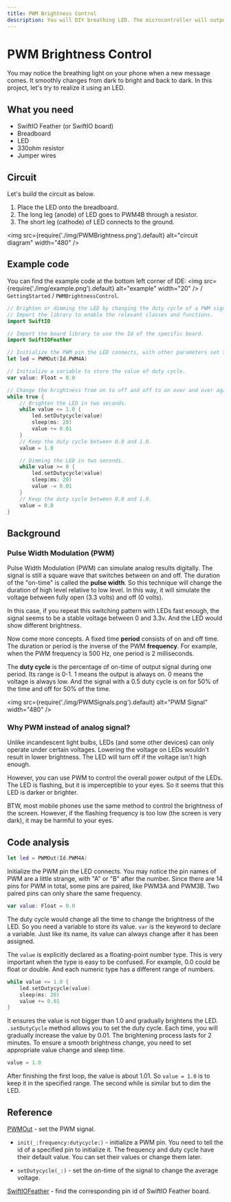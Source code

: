 ```yaml
---
title: PWM Brightness Control
description: You will DIY breathing LED. The microcontroller will output PWM signals to make the LED brighter or dimmer.
---
```


# PWM Brightness Control

You may notice the breathing light on your phone when a new message comes. It smoothly changes from dark to bright and back to dark. In this project, let's try to realize it using an LED. 

## What you need

- SwiftIO Feather (or SwiftIO board)
- Breadboard
- LED
- 330ohm resistor
- Jumper wires

## Circuit

Let's build the circuit as below.

1. Place the LED onto the breadboard.
2. The long leg (anode) of LED goes to PWM4B through a resistor.
3. The short leg (cathode) of LED connects to the ground.


<img
  src={require('./img/PWMBrightness.png').default}
  alt="circuit diagram" width="480"
/>


## Example code

You can find the example code at the bottom left corner of IDE: <img
  src={require('./img/example.png').default}
  alt="example" width="20"
/> / `GettingStarted` / `PWMBrightnessControl`.

```swift
// Brighten or dimming the LED by changing the duty cycle of a PWM signal.
// Import the library to enable the relevant classes and functions.
import SwiftIO

// Import the board library to use the Id of the specific board.
import SwiftIOFeather

// Initialize the PWM pin the LED connects, with other parameters set to default.
let led = PWMOut(Id.PWM4A)

// Initialize a variable to store the value of duty cycle.
var value: Float = 0.0

// Change the brightness from on to off and off to on over and over again.
while true {
    // Brighten the LED in two seconds.
    while value <= 1.0 {
        led.setDutycycle(value)
        sleep(ms: 20)
        value += 0.01
    }
    // Keep the duty cycle between 0.0 and 1.0.
    value = 1.0

    // Dimming the LED in two seconds.
    while value >= 0 {
        led.setDutycycle(value)
        sleep(ms: 20)
        value -= 0.01
    }
    // Keep the duty cycle between 0.0 and 1.0.
    value = 0.0
}
```


## Background

### Pulse Width Modulation (PWM)

Pulse Width Modulation (PWM) can simulate analog results digitally. The signal is still a square wave that switches between on and off. The duration of the "on-time" is called the **pulse width**. So this technique will change the duration of high level relative to low level. In this way, it will simulate the voltage between fully open (3.3 volts) and off (0 volts).  

In this case, if you repeat this switching pattern with LEDs fast enough, the signal seems to be a stable voltage between 0 and 3.3v. And the LED would show different brightness.

Now come more concepts. A fixed time **period** consists of on and off time. The duration or period is the inverse of the PWM **frequency**. For example, when the PWM frequency is 500 Hz, one period is 2 milliseconds.

The **duty cycle** is the percentage of on-time of output signal during one period. Its range is 0-1. 1 means the output is always on. 0 means the voltage is always low. And the signal with a 0.5 duty cycle is on for 50% of the time and off for 50% of the time.


<img
  src={require('./img/PWMSignals.png').default}
  alt="PWM Signal" width="480"
/>

### Why PWM instead of analog signal?

Unlike incandescent light bulbs, LEDs (and some other devices) can only operate under certain voltages. Lowering the voltage on LEDs wouldn't result in lower brightness. The LED will turn off if the voltage isn't high enough.

However, you can use PWM to control the overall power output of the LEDs. The LED is flashing, but it is imperceptible to your eyes. So it seems that this LED is darker or brighter.

BTW, most mobile phones use the same method to control the brightness of the screen. However, if the flashing frequency is too low (the screen is very dark), it may be harmful to your eyes.


## Code analysis

```swift
let led = PWMOut(Id.PWM4A)
```
Initialize the PWM pin the LED connects. You may notice the pin names of PWM are a little strange, with "A" or "B" after the number. Since there are 14 pins for PWM in total, some pins are paired, like PWM3A and PWM3B. Two paired pins can only share the same frequency.

```swift
var value: Float = 0.0
```
The duty cycle would change all the time to change the brightness of the LED. So you need a variable to store its value. `var` is the keyword to declare a variable. Just like its name, its value can always change after it has been assigned. 

The `value` is explicitly declared as a floating-point number type. This is very important when the type is easy to be confused. For example, 0.0 could be float or double. And each numeric type has a different range of numbers. 

```swift
while value <= 1.0 {
    led.setDutycycle(value)
    sleep(ms: 20)
    value += 0.01
}
```

It ensures the value is not bigger than 1.0 and gradually brightens the LED. `.setDutyCycle` method allows you to set the duty cycle. Each time, you will gradually increase the value by 0.01. The brightening process lasts for 2 minutes. To ensure a smooth brightness change, you need to set appropriate value change and sleep time. 

```swift
value = 1.0
```
After finishing the first loop, the value is about 1.01. So `value = 1.0` is to keep it in the specified range.  The second while is similar but to dim the LED. 

## Reference

[PWMOut](https://swiftioapi.madmachine.io/Classes/PWMOut.html) - set the PWM signal.

- `init(_:frequency:dutycycle:)` - initialize a PWM pin. You need to tell the id of a specified pin to initialize it. The frequency and duty cycle have their default value. You can set their values or change them later.

- `setDutycycle(_:)` - set the on-time of the signal to change the average voltage.

[SwiftIOFeather](https://github.com/madmachineio/MadBoards/blob/main/Sources/SwiftIOFeather/Id.swift) - find the corresponding pin id of SwiftIO Feather board.